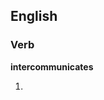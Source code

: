 
==English==

===Verb===
'''intercommunicates'''

# {{third-person singular of|[[intercommunicate]]}}